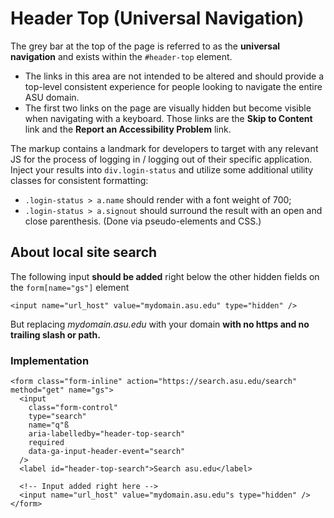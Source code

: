
<Meta title="Docs/Global Header/Header top" />

# Header Top (Universal Navigation)

The grey bar at the top of the page is referred to as the **universal navigation** and exists within the `#header-top` element.

- The links in this area are not intended to be altered and should provide a top-level consistent experience for people looking to navigate the entire ASU domain.
- The first two links on the page are visually hidden but become visible when navigating with a keyboard. Those links are the **Skip to Content** link and the **Report an Accessibility Problem** link.

The markup contains a landmark for developers to target with any relevant JS for the process of logging in / logging out of their specific application. Inject your results into `div.login-status` and utilize some additional utility classes for consistent formatting:

- `.login-status > a.name` should render with a font weight of 700;
- `.login-status > a.signout` should surround the result with an open and close parenthesis. (Done via pseudo-elements and CSS.)

## About local site search

The following input **should be added** right below the other hidden fields on the `form[name="gs"]` element

`<input name="url_host" value="mydomain.asu.edu" type="hidden" />`

But replacing _mydomain.asu.edu_ with your domain **with no https and no trailing slash or path.**

### Implementation

```
<form class="form-inline" action="https://search.asu.edu/search" method="get" name="gs">
  <input
    class="form-control"
    type="search"
    name="q"ß
    aria-labelledby="header-top-search"
    required
    data-ga-input-header-event="search"
  />
  <label id="header-top-search">Search asu.edu</label>

  <!-- Input added right here -->
  <input name="url_host" value="mydomain.asu.edu"s type="hidden" />
</form>
```
